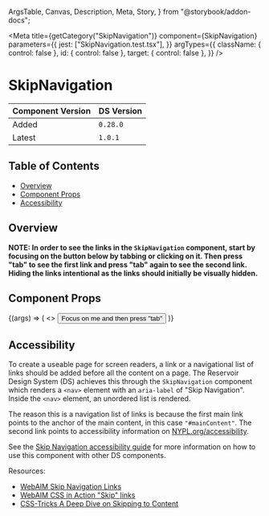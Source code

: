   ArgsTable,
  Canvas,
  Description,
  Meta,
  Story,
} from "@storybook/addon-docs";


<Meta
  title={getCategory("SkipNavigation")}
  component={SkipNavigation}
  parameters={{
    jest: ["SkipNavigation.test.tsx"],
  }}
  argTypes={{
    className: { control: false },
    id: { control: false },
    target: { control: false },
  }}
/>

# SkipNavigation

| Component Version | DS Version |
| ----------------- | ---------- |
| Added             | `0.28.0`   |
| Latest            | `1.0.1`    |

## Table of Contents

- [Overview](#overview)
- [Component Props](#component-props)
- [Accessibility](#accessibility)

## Overview

<Description of={SkipNavigation} />

**NOTE: In order to see the links in the `SkipNavigation` component, start by focusing
on the button below by tabbing or clicking on it. Then press "tab" to see the
first link and press "tab" again to see the second link. Hiding the links
intentional as the links should initially be visually hidden.**

## Component Props

<Canvas>
  <Story
    name="SkipNavigation with Controls"
    args={{
      className: undefined,
      id: "skip-nav",
      target: "mainContent",
    }}
  >
    {(args) => (
      <>
        <Button>Focus on me and then press "tab"</Button>
        <SkipNavigation {...args} />
      </>
    )}
  </Story>
</Canvas>

<ArgsTable story="SkipNavigation with Controls" />

## Accessibility

To create a useable page for screen readers, a link or a navigational list of
links should be added before all the content on a page. The Reservoir Design
System (DS) achieves this through the `SkipNavigation` component which renders
a `<nav>` element with an `aria-label` of "Skip Navigation". Inside the `<nav>`
element, an unordered list is rendered.

The reason this is a navigation list of links is because the first main link
points to the anchor of the main content, in this case `"#mainContent"`. The
second link points to accessibility information on [NYPL.org/accessibility](https://nypl.org/accessibility).

See the [Skip Navigation accessibility guide](https://nypl.github.io/nypl-design-system/storybook-static/?path=/story/accessibility-guide-skip-navigation--page)
for more information on how to use this component with other DS components.

Resources:

- [WebAIM Skip Navigation Links](https://webaim.org/techniques/skipnav/)
- [WebAIM CSS in Action "Skip" links](https://webaim.org/techniques/css/invisiblecontent/#skipnavlinks)
- [CSS-Tricks A Deep Dive on Skipping to Content](https://css-tricks.com/a-deep-dive-on-skipping-to-content/)
